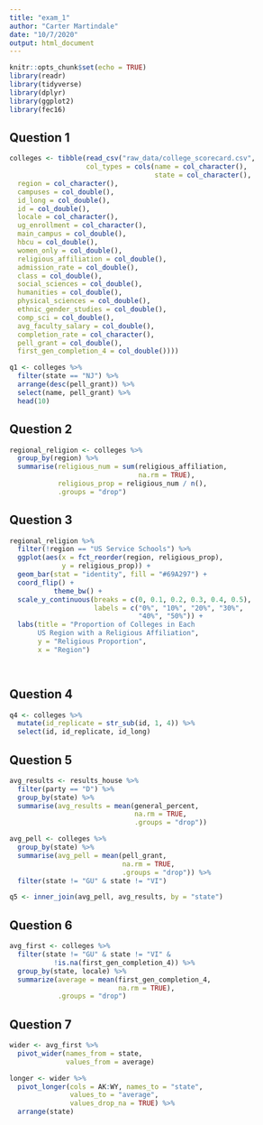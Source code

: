 ```yaml
---
title: "exam_1"
author: "Carter Martindale"
date: "10/7/2020"
output: html_document
---
```


```r
knitr::opts_chunk$set(echo = TRUE)
library(readr)
library(tidyverse)
library(dplyr)
library(ggplot2)
library(fec16)
```

## Question 1

```r

colleges <- tibble(read_csv("raw_data/college_scorecard.csv",
                   col_types = cols(name = col_character(),
                                    state = col_character(),
  region = col_character(),
  campuses = col_double(),
  id_long = col_double(),
  id = col_double(),
  locale = col_character(),
  ug_enrollment = col_character(),
  main_campus = col_double(),
  hbcu = col_double(),
  women_only = col_double(),
  religious_affiliation = col_double(),
  admission_rate = col_double(),
  class = col_double(),
  social_sciences = col_double(),
  humanities = col_double(),
  physical_sciences = col_double(),
  ethnic_gender_studies = col_double(),
  comp_sci = col_double(),
  avg_faculty_salary = col_double(),
  completion_rate = col_character(),
  pell_grant = col_double(),
  first_gen_completion_4 = col_double())))

q1 <- colleges %>% 
  filter(state == "NJ") %>% 
  arrange(desc(pell_grant)) %>% 
  select(name, pell_grant) %>% 
  head(10)

```

## Question 2

```r

regional_religion <- colleges %>% 
  group_by(region) %>% 
  summarise(religious_num = sum(religious_affiliation,
                                na.rm = TRUE),
            religious_prop = religious_num / n(),
            .groups = "drop")

```

## Question 3

```r

regional_religion %>% 
  filter(!region == "US Service Schools") %>% 
  ggplot(aes(x = fct_reorder(region, religious_prop),
             y = religious_prop)) +
  geom_bar(stat = "identity", fill = "#69A297") +
  coord_flip() +
           theme_bw() +
  scale_y_continuous(breaks = c(0, 0.1, 0.2, 0.3, 0.4, 0.5),
                     labels = c("0%", "10%", "20%", "30%",
                                "40%", "50%")) +
  labs(title = "Proportion of Colleges in Each
       US Region with a Religious Affiliation",
       y = "Religious Proportion",
       x = "Region")
             



```
## Question 4

```r

q4 <- colleges %>% 
  mutate(id_replicate = str_sub(id, 1, 4)) %>% 
  select(id, id_replicate, id_long)

```
## Question 5

```r
avg_results <- results_house %>% 
  filter(party == "D") %>% 
  group_by(state) %>% 
  summarise(avg_results = mean(general_percent,
                               na.rm = TRUE,
                               .groups = "drop"))

avg_pell <- colleges %>% 
  group_by(state) %>% 
  summarise(avg_pell = mean(pell_grant,
                            na.rm = TRUE,
                            .groups = "drop")) %>% 
  filter(state != "GU" & state != "VI")

q5 <- inner_join(avg_pell, avg_results, by = "state")

```
## Question 6

```r

avg_first <- colleges %>% 
  filter(state != "GU" & state != "VI" & 
           !is.na(first_gen_completion_4)) %>% 
  group_by(state, locale) %>% 
  summarize(average = mean(first_gen_completion_4,
                           na.rm = TRUE),
            .groups = "drop")

```
## Question 7

```r
wider <- avg_first %>% 
  pivot_wider(names_from = state,
              values_from = average)

longer <- wider %>% 
  pivot_longer(cols = AK:WY, names_to = "state",
               values_to = "average",
               values_drop_na = TRUE) %>% 
  arrange(state)
```


